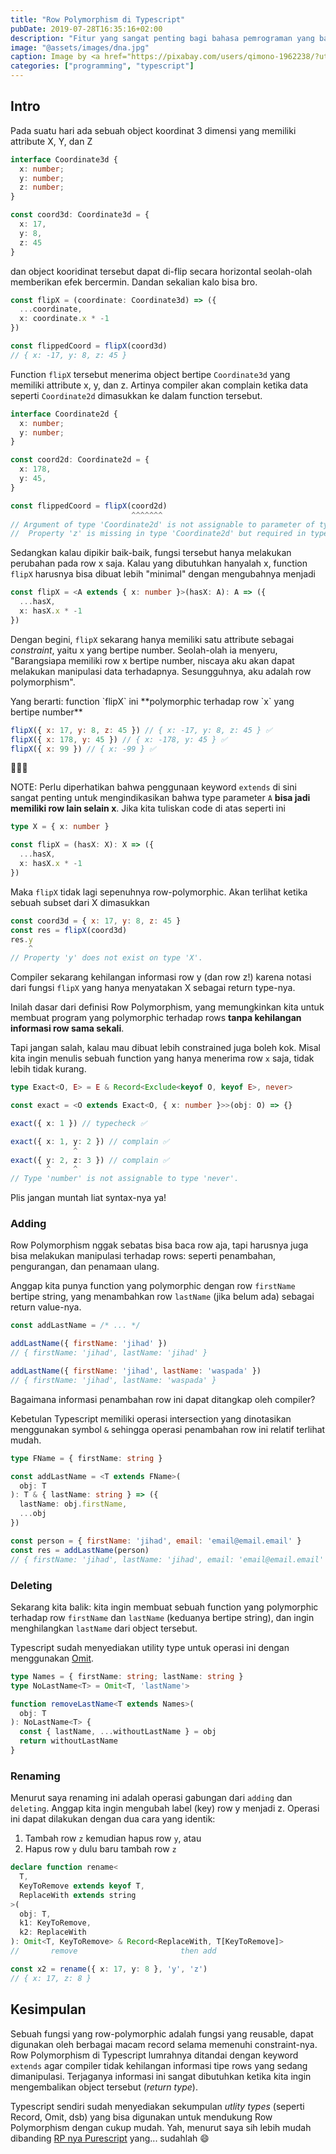 ```yaml
---
title: "Row Polymorphism di Typescript"
pubDate: 2019-07-28T16:35:16+02:00
description: "Fitur yang sangat penting bagi bahasa pemrograman yang banyak berinteraksi dengan record, seperti Typescript"
image: "@assets/images/dna.jpg"
caption: Image by <a href="https://pixabay.com/users/qimono-1962238/?utm_source=link-attribution&amp;utm_medium=referral&amp;utm_campaign=image&amp;utm_content=1811955">Arek Socha</a> from <a href="https://pixabay.com/?utm_source=link-attribution&amp;utm_medium=referral&amp;utm_campaign=image&amp;utm_content=1811955">Pixabay</a>
categories: ["programming", "typescript"]
---
```


## Intro
Pada suatu hari ada sebuah object koordinat 3 dimensi yang memiliki attribute X, Y, dan Z

```ts
interface Coordinate3d {
  x: number;
  y: number;
  z: number;
}

const coord3d: Coordinate3d = {
  x: 17,
  y: 8,
  z: 45
}
```

dan object kooridinat tersebut dapat di-flip secara horizontal seolah-olah memberikan efek bercermin. Dandan sekalian kalo bisa bro.

```ts
const flipX = (coordinate: Coordinate3d) => ({
  ...coordinate,
  x: coordinate.x * -1
})

const flippedCoord = flipX(coord3d)
// { x: -17, y: 8, z: 45 }
```

Function `flipX` tersebut menerima object bertipe `Coordinate3d` yang memiliki attribute x, y, dan z. Artinya compiler akan complain ketika data seperti `Coordinate2d` dimasukkan ke dalam function tersebut.

```ts
interface Coordinate2d {
  x: number;
  y: number;
}

const coord2d: Coordinate2d = {
  x: 178,
  y: 45,
}

const flippedCoord = flipX(coord2d)
                           ^^^^^^^
// Argument of type 'Coordinate2d' is not assignable to parameter of type 'Coordinate3d'.
//  Property 'z' is missing in type 'Coordinate2d' but required in type 'Coordinate3d'.
```

Sedangkan kalau dipikir baik-baik, fungsi tersebut hanya melakukan perubahan pada row x saja. Kalau yang dibutuhkan hanyalah x, function `flipX` harusnya bisa dibuat lebih "minimal" dengan mengubahnya menjadi

```ts
const flipX = <A extends { x: number }>(hasX: A): A => ({
  ...hasX,
  x: hasX.x * -1
})
```

Dengan begini, `flipX` sekarang hanya memiliki satu attribute sebagai _constraint_, yaitu x yang bertipe number. Seolah-olah ia menyeru, "Barangsiapa memiliki row x bertipe number, niscaya aku akan dapat melakukan manipulasi data terhadapnya. Sesungguhnya, aku adalah row polymorphism".

<Callout type="success">
  Yang berarti: function `flipX` ini **polymorphic terhadap row `x` yang bertipe number**
</Callout>

<br />

```js
flipX({ x: 17, y: 8, z: 45 }) // { x: -17, y: 8, z: 45 } ✅
flipX({ x: 178, y: 45 }) // { x: -178, y: 45 } ✅
flipX({ x: 99 }) // { x: -99 } ✅
```

🎉🎉🎉

NOTE: Perlu diperhatikan bahwa penggunaan keyword `extends` di sini sangat penting untuk mengindikasikan bahwa type parameter `A` **bisa jadi memiliki row lain selain x**. Jika kita tuliskan code di atas seperti ini

```ts
type X = { x: number }

const flipX = (hasX: X): X => ({
  ...hasX,
  x: hasX.x * -1
})
```

Maka `flipX` tidak lagi sepenuhnya row-polymorphic. Akan terlihat ketika sebuah subset dari X dimasukkan

```js
const coord3d = { x: 17, y: 8, z: 45 }
const res = flipX(coord3d)
res.y
    ^
// Property 'y' does not exist on type 'X'.
```

Compiler sekarang kehilangan informasi row y (dan row z!) karena notasi dari fungsi `flipX` yang hanya menyatakan X sebagai return type-nya.

Inilah dasar dari definisi Row Polymorphism, yang memungkinkan kita untuk membuat program yang polymorphic terhadap rows **tanpa kehilangan informasi row sama sekali**.

Tapi jangan salah, kalau mau dibuat lebih constrained juga boleh kok. Misal kita ingin menulis sebuah function yang hanya menerima row `x` saja, tidak lebih tidak kurang.

```ts
type Exact<O, E> = E & Record<Exclude<keyof O, keyof E>, never>

const exact = <O extends Exact<O, { x: number }>>(obj: O) => {}

exact({ x: 1 }) // typecheck ✅

exact({ x: 1, y: 2 }) // complain ✅
              ^
exact({ y: 2, z: 3 }) // complain ✅
        ^     ^
// Type 'number' is not assignable to type 'never'.
```

Plis jangan muntah liat syntax-nya ya!

### Adding
Row Polymorphism nggak sebatas bisa baca row aja, tapi harusnya juga bisa melakukan manipulasi terhadap rows: seperti penambahan, pengurangan, dan penamaan ulang.

Anggap kita punya function yang polymorphic dengan row `firstName` bertipe string, yang menambahkan row `lastName` (jika belum ada) sebagai return value-nya.

```js
const addLastName = /* ... */

addLastName({ firstName: 'jihad' })
// { firstName: 'jihad', lastName: 'jihad' }

addLastName({ firstName: 'jihad', lastName: 'waspada' })
// { firstName: 'jihad', lastName: 'waspada' }
```

Bagaimana informasi penambahan row ini dapat ditangkap oleh compiler?

Kebetulan Typescript memiliki operasi intersection yang dinotasikan menggunakan symbol `&` sehingga operasi penambahan row ini relatif terlihat mudah.

```ts "T & { lastName: string }"
type FName = { firstName: string }

const addLastName = <T extends FName>(
  obj: T
): T & { lastName: string } => ({
  lastName: obj.firstName,
  ...obj
})
```

```js
const person = { firstName: 'jihad', email: 'email@email.email' }
const res = addLastName(person)
// { firstName: 'jihad', lastName: 'jihad', email: 'email@email.email' }
```

### Deleting
Sekarang kita balik: kita ingin membuat sebuah function yang polymorphic terhadap row `firstName` dan `lastName` (keduanya bertipe string), dan ingin menghilangkan `lastName` dari object tersebut.

Typescript sudah menyediakan utility type untuk operasi ini dengan menggunakan [Omit](https://www.typescriptlang.org/docs/handbook/utility-types.html#omittype-keys).

```ts "Omit<T, 'lastName'>"
type Names = { firstName: string; lastName: string }
type NoLastName<T> = Omit<T, 'lastName'>

function removeLastName<T extends Names>(
  obj: T
): NoLastName<T> {
  const { lastName, ...withoutLastName } = obj
  return withoutLastName
}
```

### Renaming
Menurut saya renaming ini adalah operasi gabungan dari `adding` dan `deleting`. Anggap kita ingin mengubah label (key) row y menjadi z. Operasi ini dapat dilakukan dengan dua cara yang identik:

1. Tambah row `z` kemudian hapus row `y`, atau
2. Hapus row `y` dulu baru tambah row `z`

```ts "Omit<T, KeyToRemove>" "Record<ReplaceWith, T[KeyToRemove]>"
declare function rename<
  T,
  KeyToRemove extends keyof T,
  ReplaceWith extends string
>(
  obj: T,
  k1: KeyToRemove,
  k2: ReplaceWith
): Omit<T, KeyToRemove> & Record<ReplaceWith, T[KeyToRemove]>
//       remove                       then add

const x2 = rename({ x: 17, y: 8 }, 'y', 'z')
// { x: 17, z: 8 }
```

## Kesimpulan
Sebuah fungsi yang row-polymorphic adalah fungsi yang reusable, dapat digunakan oleh berbagai macam record selama memenuhi constraint-nya. Row Polymorphism di Typescript lumrahnya ditandai dengan keyword `extends` agar compiler tidak kehilangan informasi tipe rows yang sedang dimanipulasi. Terjaganya informasi ini sangat dibutuhkan ketika kita ingin mengembalikan object tersebut (_return type_).

Typescript sendiri sudah menyediakan sekumpulan _utlity types_ (seperti Record, Omit, dsb) yang bisa digunakan untuk mendukung Row Polymorphism dengan cukup mudah. Yah, menurut saya sih lebih mudah dibanding [RP nya Purescript](https://github.com/purescript/purescript-record/blob/master/src/Record.purs) yang... sudahlah 😄
